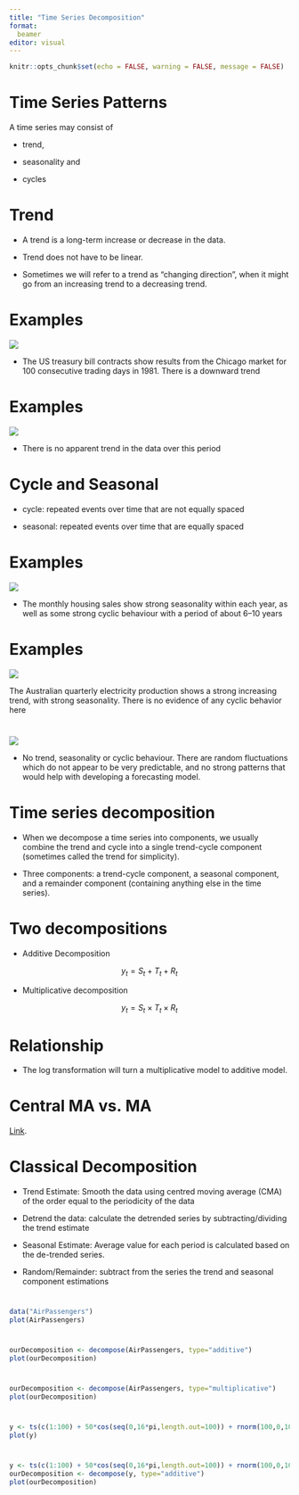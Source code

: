 ```yaml
---
title: "Time Series Decomposition"
format: 
  beamer
editor: visual
---
```


```r
knitr::opts_chunk$set(echo = FALSE, warning = FALSE, message = FALSE)
```

# Time Series Patterns

A time series may consist of 

- trend, 

- seasonality and 

- cycles

# Trend

- A trend is a long-term increase or decrease in the data. 

- Trend does not have to be linear. 

- Sometimes we will refer to a trend as “changing direction”, when it might go from an increasing trend to a decreasing trend. 


# Examples

![](images/ts6.png)

- The US treasury bill contracts show results from the Chicago market for 100 consecutive trading days in 1981. There is a downward trend

# Examples

![](images/ts7.png)

- There is no apparent trend in the data over this period

# Cycle and Seasonal

- cycle: repeated events over time that are not equally spaced

- seasonal: repeated events over time that are equally spaced


# Examples

![](images/ts7.png)

- The monthly housing sales show strong seasonality within each year, as well as some strong cyclic behaviour with a period of about 6–10 years


# Examples

![](images/ts8.png)

The Australian quarterly electricity production shows a strong increasing trend, with strong seasonality. There is no evidence of any cyclic behavior here

# 

![](images/ts9.png)

- No trend, seasonality or cyclic behaviour. There are random fluctuations which do not appear to be very predictable, and no strong patterns that would help with developing a forecasting model.

# Time series decomposition

- When we decompose a time series into components, we usually combine the trend and cycle into a single trend-cycle component (sometimes called the trend for simplicity). 

- Three components: a trend-cycle component, a seasonal component, and a remainder component (containing anything else in the time series).

# Two decompositions

- Additive Decomposition

$$
y_t = S_t + T_t + R_t
$$


- Multiplicative decomposition

$$
y_t = S_t\times T_t \times R_t
$$

# Relationship

- The log transformation will turn a multiplicative model to additive model. 

# Central MA vs. MA

[Link](https://tjeld.uia.no/shiny/valeriz/centered-vs-right/#:~:text=The%20turning%20point%20in%20a,the%20greater%20the%20lag%20time).

# Classical Decomposition

- Trend Estimate: Smooth the data using centred moving average (CMA) of the order equal to the periodicity of the data

- Detrend the data:  calculate the detrended series by subtracting/dividing the trend estimate 

- Seasonal Estimate: Average value for each period is calculated based on the de-trended series. 

- Random/Remainder: subtract from the series the trend and seasonal component estimations

#

```r
data("AirPassengers")
plot(AirPassengers)
```

#

```r
ourDecomposition <- decompose(AirPassengers, type="additive")
plot(ourDecomposition)
```

#

```r
ourDecomposition <- decompose(AirPassengers, type="multiplicative")
plot(ourDecomposition)
```

#

```r
y <- ts(c(1:100) + 50*cos(seq(0,16*pi,length.out=100)) + rnorm(100,0,10),frequency=12)
plot(y)
```

#

```r
y <- ts(c(1:100) + 50*cos(seq(0,16*pi,length.out=100)) + rnorm(100,0,10),frequency=12)
ourDecomposition <- decompose(y, type="additive")
plot(ourDecomposition)
```

